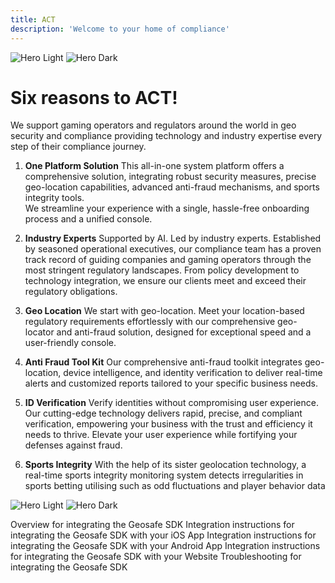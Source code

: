 ```yaml
---
title: ACT
description: 'Welcome to your home of compliance'
---
```


<img
  className="block dark:hidden"
  src="/images/ACT Group Consoles small - light.svg"
  alt="Hero Light"
/>
<img
  className="hidden dark:block"
  src="/images/ACT Group Consoles small - dark.svg"
  alt="Hero Dark"
/>

# Six reasons to ACT!

We support gaming operators and regulators around the world in geo security and compliance providing technology and industry expertise every step of their compliance journey.

1. **One Platform Solution**
This all-in-one system platform offers a comprehensive solution, integrating robust security measures, precise geo-location capabilities, advanced anti-fraud mechanisms, and sports integrity tools.  
We streamline your experience with a single, hassle-free onboarding process and a unified console. 

2. **Industry Experts**
Supported by AI. Led by industry experts.
Established by seasoned operational executives, our compliance team has a proven track record of guiding companies and gaming operators through the most stringent regulatory landscapes. From policy development to technology integration, we ensure our clients meet and exceed their regulatory obligations. 

3. **Geo Location**
We start with geo-location. Meet your location-based regulatory requirements effortlessly with our comprehensive geo-locator and anti-fraud solution, designed for exceptional speed and a user-friendly console. 

4. **Anti Fraud Tool Kit**
Our comprehensive anti-fraud toolkit integrates geo-location, device intelligence, and identity verification to deliver real-time alerts and customized reports tailored to your specific business needs. 

5. **ID Verification**
Verify identities without compromising user experience. Our cutting-edge technology delivers rapid, precise, and compliant verification, empowering your business with the trust and efficiency it needs to thrive. 
Elevate your user experience while fortifying your defenses against fraud. 

6. **Sports Integrity**
With the help of its sister geolocation technology, a real-time sports integrity monitoring system detects irregularities in sports betting utilising such as odd fluctuations and player behavior data

<img
  className="block dark:hidden"
  src="/images/geosafe - light.svg"
  alt="Hero Light"
/>
<img
  className="hidden dark:block"
  src="/images/geosafe - dark.svg"
  alt="Hero Dark"
/>

<CardGroup cols={2}>
  <Card
    title="Overview"
    icon="location-dot"
    href="/geosafe/SDK-iOS"
  >
    Overview for integrating the Geosafe SDK
  </Card>
  <Card
    title="iOS Integration"
    icon="apple"
    href="/geosafe/SDK-iOS"
  >
    Integration instructions for integrating the Geosafe SDK with your iOS App
  </Card>
  <Card
    title="Android Integration"
    icon="android"
    href="/geosafe/SDK-Android"
  >
    Integration instructions for integrating the Geosafe SDK with your Android App
  </Card>  
  <Card
    title="Web Integration"
    icon="globe"
    href="/geosafe/SDK-Web"
  >
    Integration instructions for integrating the Geosafe SDK with your Website
  </Card>
  <Card
    title="Troubleshooting"
    icon="paw-claws"
    href="/geosafe/troubleshooting"
  >
    Troubleshooting for integrating the Geosafe SDK
  </Card>
</CardGroup>
